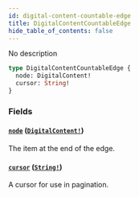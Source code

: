 ```yaml
---
id: digital-content-countable-edge
title: DigitalContentCountableEdge
hide_table_of_contents: false
---
```


No description

```graphql
type DigitalContentCountableEdge {
  node: DigitalContent!
  cursor: String!
}
```

### Fields

#### [`node`](#) ([`DigitalContent!`](../../../developer/api-reference/objects/digital-content))

The item at the end of the edge.

#### [`cursor`](#) ([`String!`](../../../developer/api-reference/scalars/string))

A cursor for use in pagination.
